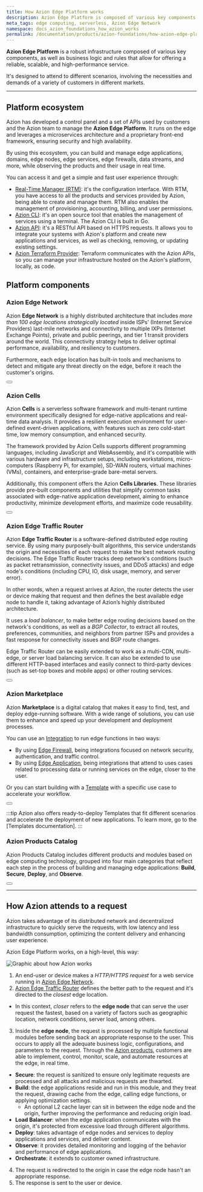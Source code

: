 ```yaml
---
title: How Azion Edge Platform works
description: Azion Edge Platform is composed of various key components, as well as business logic and rules that allow for offering a reliable, scalable, and high-performance service.
meta_tags: edge computing, serverless, Azion Edge Network
namespace: docs_azion_foundations_how_azion_works
permalink: /documentation/products/azion-foundations/how-azion-edge-platform-works/
---
```


**Azion Edge Platform** is a robust infrastructure composed of various key components, as well as business logic and rules that allow for offering a reliable, scalable, and high-performance service.

It's designed to attend to different scenarios, involving the necessities and demands of a variety of customers in different markets.

---

## Platform ecosystem

Azion has developed a control panel and a set of APIs used by customers and the Azion team to manage the **Azion Edge Platform**. It runs on the edge and leverages a microservices architecture and a proprietary front-end framework, ensuring security and high availability.

By using this ecosystem, you can build and manage edge applications, domains, edge nodes, edge services, edge firewalls, data streams, and more, while observing the products and their usage in real time.

You can access it and get a simple and fast user experience through:

- [Real-Time Manager (RTM)](/en/documentation/products/guides/getting-to-know-real-time-manager/): it's the configuration interface. With RTM, you have access to all the products and services provided by Azion, being able to create and manage them. RTM also enables the management of provisioning, accounting, billing, and user permissions.
- [Azion CLI](/en/documentation/products/cli/): it's an open source tool that enables the management of services using a terminal. The Azion CLI is built in Go.
- [Azion API](https://api.azion.com/): it's a RESTful API based on HTTPS requests. It allows you to integrate your systems with Azion's platform and create new applications and services, as well as checking, removing, or updating existing settings.
- [Azion Terraform Provider](/en/documentation/products/terraform-provider/): Terraform communicates with the Azion APIs, so you can manage your infrastructure hosted on the Azion's platform, locally, as code.

## Platform components

### Azion Edge Network

Azion **Edge Network** is a highly distributed architecture that includes *more than 100 edge locations strategically located* inside ISPs’ (Internet Service Providers) last-mile networks and connectivity to multiple IXPs (Internet Exchange Points), private and public peerings, and tier 1 transit providers around the world. This connectivity strategy helps to deliver optimal performance, availability, and resiliency to customers.

Furthermore, each edge location has built-in tools and mechanisms to detect and mitigate any threat directly on the edge, before it reach the customer's origins.

<Button href="https://www.azion.com/en/products/edge-network/" text="Go to Azion Edge Network page" variant="secondary"> 

</Button>

### Azion Cells

Azion **Cells** is a serverless software framework and multi-tenant runtime environment specifically designed for edge-native applications and real-time data analysis. It provides a resilient execution environment for user-defined event-driven applications, with features such as zero cold-start time, low memory consumption, and enhanced security.

The framework provided by Azion Cells supports different programming languages, including JavaScript and WebAssembly, and it's compatible with various hardware and infrastructure setups, including workstations, micro-computers (Raspberry Pi, for example), SD-WAN routers, virtual machines (VMs), containers, and enterprise-grade bare-metal servers.

Additionally, this component offers the Azion **Cells Libraries**. These libraries provide pre-built components and utilities that simplify common tasks associated with edge-native application development, aiming to enhance productivity, minimize development efforts, and maximize code reusability.

<Button href="#" text="Go to Azion Cells reference" variant="secondary"> 

</Button>

### Azion Edge Traffic Router

Azion **Edge Traffic Router** is a software-defined distributed edge routing service. By using many purposely-built algorithms, this service understands the origin and necessities of each request to make the best network routing decisions. The Edge Traffic Router tracks deep network's conditions (such as packet retransmission, connectivity issues, and DDoS attacks) and edge node's conditions (including CPU, IO, disk usage, memory, and server error).

In other words, when a request arrives at Azion, the router detects the user or device making that request and then defines the best available edge node to handle it, taking advantage of Azion’s highly distributed architecture.

It uses a *load balancer*, to make better edge routing decisions based on the network's conditions, as well as a *BGP Collector*, to extract all routes, preferences, communities, and neighbors from partner ISPs and provides a fast response for connectivity issues and BGP route changes.

Edge Traffic Router can be easily extended to work as a multi-CDN, multi-edge, or server load balancing service. It can also be extended to use different HTTP-based interfaces and easily connect to third-party devices (such as set-top boxes and mobile apps) or other routing services.

<Button href="https://www.azion.com/en/products/edge-network/" text="Go to Azion Edge Traffic Router page" variant="secondary"> 

</Button>

### Azion Marketplace

Azion **Marketplace** is a digital catalog that makes it easy to find, test, and deploy edge-running software. With a wide range of solutions, you can use them to enhance and speed up your development and deployment processes.

You can use an [Integration]() to run edge functions in two ways:

- By using [Edge Firewall](/en/documentation/products/edge-firewall/), being integrations focused on network security, authentication, and traffic control.
- By using [Edge Application](/en/documentation/products/edge-application/), being integrations that attend to uses cases related to processing data or running services on the edge, closer to the user.

Or you can start building with a [Template]() with a specific use case to accelerate your workflow. 

<Button href="/en/documentation/products/marketplace/" text="Go to Azion Marketplace reference" variant="secondary"> 

</Button>

:::tip
Azion also offers ready-to-deploy Templates that fit different scenarios and accelerate the deployment of new applications. To learn more, go to the [Templates documentation].
:::

### Azion Products Catalog

Azion Products Catalog includes different products and modules based on edge computing technology, grouped into four main categories that reflect each step in the process of building and managing edge applications: **Build**, **Secure**, **Deploy**, and **Observe**.

<Button href="/en/documentation/products/azion-foundations/azion-products-catalog/" text="Go to Azion Products Catalog reference" variant="secondary"> 

</Button>

---

## How Azion attends to a request

Azion takes advantage of its distributed network and decentralized infrastructure to quickly serve the requests, with low latency and less bandwidth consumption, optimizing the content delivery and enhancing user experience. 

Azion Edge Platform works, on a high-level, this way:

![Graphic about how Azion works](/public/assets/docs/images/uploads/how-azion-works.png)

1. An end-user or device makes a *HTTP/HTTPS request* for a web service running in [Azion Edge Network](#azion-edge-network).
2. [Azion Edge Traffic Router](#azion-edge-traffic-router) defines the better path to the request and it's directed to the *closest* edge location.
- In this context, *closer* refers to the **edge node** that can serve the user request the fastest, based on a variety of factors such as geographic location, network conditions, server load, among others. 
3. Inside the **edge node**, the request is processed by multiple functional modules before sending back an appropriate response to the user. This occurs to apply all the adequate business logic, configurations, and parameters to the request. Through the [Azion products](#azion-products-catalog), customers are able to implement, control, monitor, scale, and automate resources at the edge, in real time.
- **Secure**: the request is sanitized to ensure only legitimate requests are processed and all attacks and malicious requests are thwarted. 
- **Build**: the edge applications reside and run in this module, and they treat the request, drawing cache from the edge, calling edge functions, or applying optimization settings.
  - An optional L2 cache layer can sit in between the edge node and the origin, further improving the performance and reducing origin load.
- **Load Balancer**: when the edge application communicates with the origin, it's protected from excessive load through different algorithms.
- **Deploy**: takes advantage of edge nodes and services to deploy applications and services, and deliver content.
- **Observe**: it provides detailed monitoring and logging of the behavior and performance of edge applications.
- **Orchestrate**: it extends to customer owned infrastructure.
4. The request is redirected to the origin in case the edge node hasn't an appropriate response.
5. The response is sent to the user or device.

